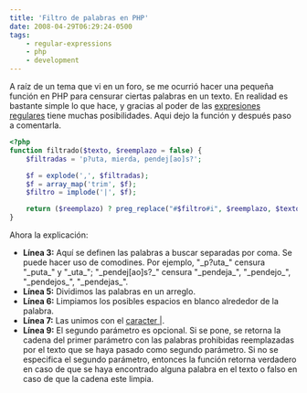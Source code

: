 ```yaml
---
title: 'Filtro de palabras en PHP'
date: 2008-04-29T06:29:24-0500
tags:
    - regular-expressions
    - php
    - development
---
```


A raíz de un tema que vi en un foro, se me ocurrió hacer una pequeña función en PHP para censurar ciertas palabras en un texto. En realidad es bastante simple lo que hace, y gracias al poder de las [expresiones regulares](http://es.wikipedia.org/wiki/Expresi%C3%B3n_regular) tiene muchas posibilidades. Aqui dejo la función y después paso a comentarla.

```php
<?php
function filtrado($texto, $reemplazo = false) {
    $filtradas = 'p?uta, mierda, pendej[ao]s?';

    $f = explode(',', $filtradas);
    $f = array_map('trim', $f);
    $filtro = implode('|', $f);

    return ($reemplazo) ? preg_replace("#$filtro#i", $reemplazo, $texto) : preg_match("#$filtro#i", $texto) ;
}
```

Ahora la explicación:

-   **Línea 3:** Aquí se definen las palabras a buscar separadas por coma. Se puede hacer uso de comodines. Por ejemplo, &#34;\_p?uta\_&#34; censura &#34;\_puta\_&#34; y &#34;\_uta\_&#34;; &#34;\_pendej\[ao\]s?\_&#34; censura &#34;\_pendeja\_&#34;, &#34;\_pendejo\_&#34;, &#34;\_pendejos\_&#34;, &#34;\_pendejas\_&#34;.
-   **Línea 5:** Dividimos las palabras en un arreglo.
-   **Línea 6:** Limpiamos los posibles espacios en blanco alrededor de la palabra.
-   **Línea 7:** Las unimos con el [caracter |](http://es.wikipedia.org/wiki/Expresi%C3%B3n_regular#La_barra_.22.7C.22).
-   **Línea 9:** El segundo parámetro es opcional. Si se pone, se retorna la cadena del primer parámetro con las palabras prohibidas reemplazadas por el texto que se haya pasado como segundo parámetro. Si no se especifica el segundo parámetro, entonces la función retorna verdadero en caso de que se haya encontrado alguna palabra en el texto o falso en caso de que la cadena este limpia.
